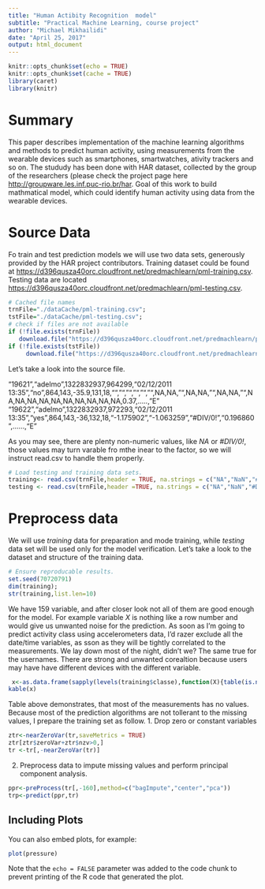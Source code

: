 ```yaml
---
title: "Human Actibity Recognition  model"
subtitle: "Practical Machine Learning, course project"
author: "Michael Mikhailidi"
date: "April 25, 2017"
output: html_document
---
```


```r
knitr::opts_chunk$set(echo = TRUE)
knitr::opts_chunk$set(cache = TRUE)
library(caret)
library(knitr)

```

# Summary

This paper describes implementation  of the machine learning algorithms and methods to  predict  human activity, using measurements from the wearable devices such as smartphones, smartwatches, ativity trackers and so on. 
The stududy has been done with HAR dataset, collected by the group of the researchers (please check the project page here [http://groupware.les.inf.puc-rio.br/har](http://groupware.les.inf.puc-rio.br/har).
Goal of this work to build mathmatical model, which could identify human activity using data from the wearable devices. 

# Source Data
Fo train and test prediction models we will use two data sets, generously provided by the HAR project contributors. 
Training dataset could be found at [https://d396qusza40orc.cloudfront.net/predmachlearn/pml-training.csv](https://d396qusza40orc.cloudfront.net/predmachlearn/pml-training.csv).
Testing data are located [https://d396qusza40orc.cloudfront.net/predmachlearn/pml-testing.csv](https://d396qusza40orc.cloudfront.net/predmachlearn/pml-testing.csv).

```r
# Cached file names
trnFile="./dataCache/pml-training.csv";
tstFile="./dataCache/pml-testing.csv";
# check if files are not available
if (!file.exists(trnFile)) 
   download.file("https://d396qusza40orc.cloudfront.net/predmachlearn/pml-training.csv",trnFile,method="auto");
if (!file.exists(tstFile)) 
     download.file("https://d396qusza40orc.cloudfront.net/predmachlearn/pml-testing.csv",tstFile,method="auto");
```
Let's take a look into the source file. 

"19621","adelmo",1322832937,964299,"02/12/2011 13:35","no",864,143,-35.9,131,18,"","","","","","",NA,NA,"",NA,NA,"",NA,NA,"",NA,NA,NA,NA,NA,NA,NA,NA,NA,NA,0.37,.....,"E"
"19622","adelmo",1322832937,972293,"02/12/2011 13:35","yes",864,143,-36,132,18,"-1.175902","-1.063259","#DIV/0!","0.196860",......,"E"

As you may see, there are plenty non-numeric values, like *NA* or *#DIV/0!*, those values may turn varable fro mthe inear to the factor, so we will instruct read.csv to handle them properly.

```r
# Load testing and training data sets.
training<- read.csv(trnFile,header = TRUE, na.strings = c("NA","NaN","#DIV/0!"));
testing <- read.csv(trnFile,header =TRUE, na.strings = c("NA","NaN","#DIV/0!"));
```
# Preprocess  data

We will use _training_ data for preparation and mode training, while  _testing_  data set will be used only for the model verification. Let's take a look to the dataset and  structure of the training data. 
```r
# Ensure reproducable results.
set.seed(70720791)
dim(training);
str(training,list.len=10)
```

We have 159 variable, and after closer look not all of them are good enough for the model. For example variable  *X* is nothing like a row number and would give us unwanted noise for the prediction. As soon as I'm going to  predict activity class using accelerometers data, I'd razer exclude all the date/time variables, as sson as they will be tightly correlated to the measurements. We lay down most of the night, didn't we? The same  true for the usernames. There are strong and unwanted corealtion because  users may have have different devices with the different variable. 

```r
 x<-as.data.frame(sapply(levels(training$classe),function(X){table(is.na(training[training$classe == X,]))}))
kable(x) 
```
Table above demonstrates, that most of the measurements has no values. Because most of the prediction algorithms are not tollerant to the missing values, I prepare the training set  as follow. 
1. Drop zero or constant variables   
```r
ztr<-nearZeroVar(tr,saveMetrics = TRUE)
ztr[ztr$zeroVar+ztr$nzv>0,]
tr <-tr[,-nearZeroVar(tr)]
``` 
2. Preprocess data to impute missing values and perform principal component analysis.
```r
ppr<-preProcess(tr[,-160],method=c("bagImpute","center","pca"))
trp<-predict(ppr,tr)
```
## Including Plots

You can also embed plots, for example:

```r
plot(pressure)
```

Note that the `echo = FALSE` parameter was added to the code chunk to prevent printing of the R code that generated the plot.
